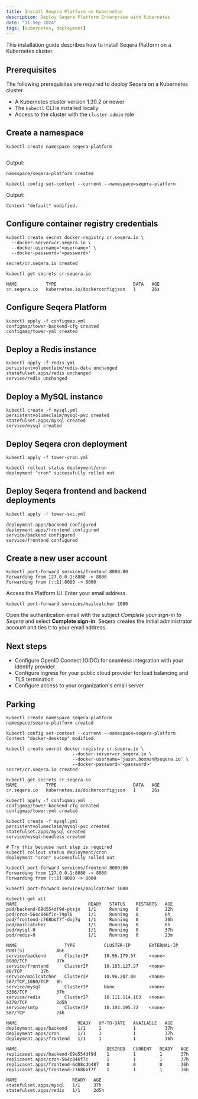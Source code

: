 ```yaml
---
title: Install Seqera Platform on Kubernetes
description: Deploy Seqera Platform Enterprise with Kubernetes
date: "11 Sep 2024"
tags: [kubernetes, deployment]
---
```


This installation guide describes how to install Seqera Platform on a Kubernetes cluster.

## Prerequisites

The following prerequisites are required to deploy Seqera on a Kubernetes cluster.

- A Kubernetes cluster version 1.30.2 or newer
- The `kubectl` CLI is installed locally
- Access to the cluster with the `cluster-admin` role

## Create a namespace

```
kubectl create namespace seqera-platform
```

```js file=./_templates/k8s/redis.aks.yml showLineNumbers
```

Output:

```
namespace/seqera-platform created
```

```
kubectl config set-context --current --namespace=seqera-platform
```

Output:

```
Context "default" modified.
```

## Configure container registry credentials

```
kubectl create secret docker-registry cr.seqera.io \
  --docker-server=cr.seqera.io \
  --docker-username='<username>' \
  --docker-password='<password>'
```

```
secret/cr.seqera.io created
```

```
kubectl get secrets cr.seqera.io
```

```
NAME           TYPE                             DATA   AGE
cr.seqera.io   kubernetes.io/dockerconfigjson   1      26s
```

## Configure Seqera Platform


```
kubectl apply -f configmap.yml
configmap/tower-backend-cfg created
configmap/tower-yml created
```

## Deploy a Redis instance

```
kubectl apply -f redis.yml
persistentvolumeclaim/redis-data unchanged
statefulset.apps/redis unchanged
service/redis unchanged
```

## Deploy a MySQL instance

```
kubectl create -f mysql.yml
persistentvolumeclaim/mysql-pvc created
statefulset.apps/mysql created
service/mysql created
```

## Deploy Seqera cron deployment

```
kubectl apply -f tower-cron.yml
```

```
kubectl rollout status deployment/cron
deployment "cron" successfully rolled out
```

## Deploy Seqera frontend and backend deployments

```bash
kubectl apply -f tower-svc.yml
```

```
deployment.apps/backend configured
deployment.apps/frontend configured
service/backend configured
service/frontend configured
```

## Create a new user account

```
kubectl port-forward services/frontend 8080:80
Forwarding from 127.0.0.1:8080 -> 8000
Forwarding from [::1]:8080 -> 8000
```

Access the Platform UI. Enter your email address.

```
kubectl port-forward services/mailcatcher 1080
```

Open the authentication email with the subject _Complete your sign-in to Seqera_ and select **Complete sign-in**. Seqera creates the initial administrator account and ties it to your email address.

## Next steps

- Configure OpenID Connect (OIDC) for seamless integration with your identify provider
- Configure ingress for your public cloud provider for load balancing and TLS termination
- Configure access to your organization's email server

## Parking

```
kubectl create namespace seqera-platform
namespace/seqera-platform created

kubectl config set-context --current --namespace=seqera-platform
Context "docker-desktop" modified.

kubectl create secret docker-registry cr.seqera.io \
                         --docker-server=cr.seqera.io \
                         --docker-username='jason.boxman@seqera.io' \
                         --docker-password='<password>'
secret/cr.seqera.io created
 
kubectl get secrets cr.seqera.io
NAME           TYPE                             DATA   AGE
cr.seqera.io   kubernetes.io/dockerconfigjson   1      26s

kubectl apply -f configmap.yml
configmap/tower-backend-cfg created
configmap/tower-yml created

kubectl create -f mysql.yml
persistentvolumeclaim/mysql-pvc created
statefulset.apps/mysql created
service/mysql-headless created

# Try this because next step is required
kubectl rollout status deployment/cron
deployment "cron" successfully rolled out

kubectl port-forward services/frontend 8080:80
Forwarding from 127.0.0.1:8080 -> 8000
Forwarding from [::1]:8080 -> 8000

kubectl port-forward services/mailcatcher 1080
```

```
kubectl get all
NAME                           READY   STATUS    RESTARTS   AGE
pod/backend-69d554df9d-ptsjn   1/1     Running   0          22h
pod/cron-564c846f7c-79pl6      1/1     Running   0          8h
pod/frontend-c768bbf7f-dxj7g   1/1     Running   0          36h
pod/mailcatcher                1/1     Running   0          8h
pod/mysql-0                    1/1     Running   0          37h
pod/redis-0                    1/1     Running   0          23m

NAME                  TYPE           CLUSTER-IP       EXTERNAL-IP   PORT(S)            AGE
service/backend       ClusterIP      10.96.179.57     <none>        8080/TCP           37h
service/frontend      ClusterIP      10.103.127.27    <none>        80/TCP       37h
service/mailcatcher   ClusterIP      10.96.207.80     <none>        587/TCP,1080/TCP   8h
service/mysql         ClusterIP      None             <none>        3306/TCP           37h
service/redis         ClusterIP      10.111.114.163   <none>        6379/TCP           2d5h
service/smtp          ClusterIP      10.104.195.72    <none>        587/TCP            24h

NAME                       READY   UP-TO-DATE   AVAILABLE   AGE
deployment.apps/backend    1/1     1            1           37h
deployment.apps/cron       1/1     1            1           37h
deployment.apps/frontend   1/1     1            1           36h

NAME                                  DESIRED   CURRENT   READY   AGE
replicaset.apps/backend-69d554df9d    1         1         1       37h
replicaset.apps/cron-564c846f7c       1         1         1       37h
replicaset.apps/frontend-6d88cdb487   0         0         0       36h
replicaset.apps/frontend-c768bbf7f    1         1         1       36h

NAME                     READY   AGE
statefulset.apps/mysql   1/1     37h
statefulset.apps/redis   1/1     2d5h
```